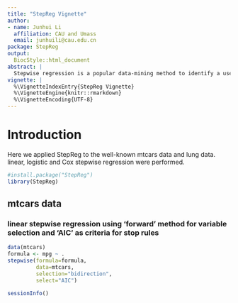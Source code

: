 ```yaml
---
title: "StepReg Vignette"
author:
- name: Junhui Li
  affiliation: CAU and Umass
  email: junhuili@cau.edu.cn
package: StepReg
output:
  BiocStyle::html_document
abstract: |
  Stepwise regression is a popular data-mining method to identify a useful subset of the predictors to be used in a multiple regression model. We developed an R package StepReg, which allow users to perform linear, logistic and cox proportional hazard stepwise regression with a widely used selection criteria and stop rules are available in forward selection, backward elimination, both-direcition and best subset method. User can specify effects to be included in all models and do multivariate multiple stepwise regression.
vignette: |
  %\VignetteIndexEntry{StepReg Vignette}
  %\VignetteEngine{knitr::rmarkdown}
  %\VignetteEncoding{UTF-8}
---
```


# Introduction

Here we applied StepReg to the well-known mtcars data and lung data. linear, logistic and Cox stepwise regression were performed.

```r
#install.package("StepReg")
library(StepReg)
```

## mtcars data

### linear stepwise regression using 'forward' method for variable selection and 'AIC' as criteria for stop rules
```r
data(mtcars)
formula <- mpg ~ .
stepwise(formula=formula,
         data=mtcars,
         selection="bidirection",
         select="AIC")
```

```r
sessionInfo()
```
